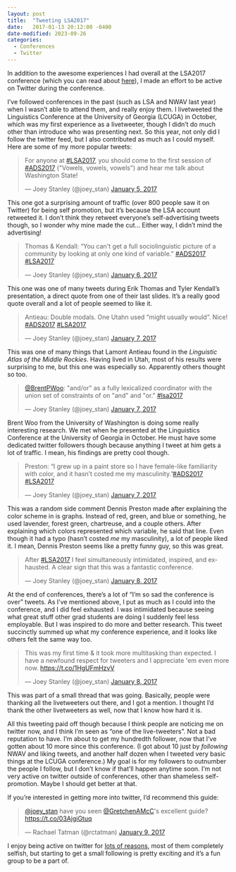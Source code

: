 ```yaml
---
layout: post
title:  "Tweeting LSA2017"
date:   2017-01-13 20:12:00 -0400
date-modified: 2023-09-26
categories: 
  - Conferences
  - Twitter
---
```


In addition to the awesome experiences I had overall at the LSA2017 conference (which you can read about [here](/blog/lsa2017)), I made an effort to be active on Twitter during the conference. 

I've followed conferences in the past (such as LSA and NWAV last year) when I wasn't able to attend them, and really enjoy them. I livetweeted the Linguistics Conference at the University of Georgia (LCUGA) in October, which was my first experience as a livetweeter, though I didn't do much other than introduce who was presenting next. So this year, not only did I follow the twitter feed, but I also contributed as much as I could myself. Here are some of my more popular tweets:

<blockquote class="twitter-tweet" data-lang="en"><p lang="en" dir="ltr">For anyone at <a href="https://twitter.com/hashtag/LSA2017?src=hash">#LSA2017</a>, you should come to the first session of <a href="https://twitter.com/hashtag/ADS2017?src=hash">#ADS2017</a> (&quot;Vowels, vowels, vowels&quot;) and hear me talk about Washington State!</p>&mdash; Joey Stanley (@joey_stan) <a href="https://twitter.com/joey_stan/status/817121851512160257">January 5, 2017</a></blockquote> <script async src="//platform.twitter.com/widgets.js" charset="utf-8"></script>

This one got a surprising amount of traffic (over 800 people saw it on Twitter) for being self promotion, but it's because the LSA account retweeted it. I don't think they retweet everyone's self-advertising tweets though, so I wonder why mine made the cut… Either way, I didn't mind the advertising!

<blockquote class="twitter-tweet" data-lang="en"><p lang="en" dir="ltr">Thomas &amp; Kendall: “You can&#39;t get a full sociolinguistic picture of a community by looking at only one kind of variable.” <a href="https://twitter.com/hashtag/ADS2017?src=hash">#ADS2017</a> <a href="https://twitter.com/hashtag/LSA2017?src=hash">#LSA2017</a></p>&mdash; Joey Stanley (@joey_stan) <a href="https://twitter.com/joey_stan/status/817467349540409344">January 6, 2017</a></blockquote> <script async src="//platform.twitter.com/widgets.js" charset="utf-8"></script>

This one was one of many tweets during Erik Thomas and Tyler Kendall's presentation, a direct quote from one of their last slides. It's a really good quote overall and a lot of people seemed to like it.

<blockquote class="twitter-tweet" data-conversation="none" data-lang="en"><p lang="en" dir="ltr">Antieau: Double modals. One Utahn used “might usually would”. Nice! <a href="https://twitter.com/hashtag/ADS2017?src=hash">#ADS2017</a> <a href="https://twitter.com/hashtag/LSA2017?src=hash">#LSA2017</a></p>&mdash; Joey Stanley (@joey_stan) <a href="https://twitter.com/joey_stan/status/817759261266677761">January 7, 2017</a></blockquote> <script async src="//platform.twitter.com/widgets.js" charset="utf-8"></script>

This was one of many things that Lamont Antieau found in the *Linguistic Atlas of the Middle Rockies*. Having lived in Utah, most of his results were surprising to me, but this one was especially so. Apparently others thought so too.

<blockquote class="twitter-tweet" data-lang="en"><p lang="en" dir="ltr"><a href="https://twitter.com/BrentPWoo">@BrentPWoo</a>: &quot;and/or&quot; as a fully lexicalized coordinator with the union set of constraints of on &quot;and&quot; and &quot;or.&quot; <a href="https://twitter.com/hashtag/lsa2017?src=hash">#lsa2017</a></p>&mdash; Joey Stanley (@joey_stan) <a href="https://twitter.com/joey_stan/status/817777627314405377">January 7, 2017</a></blockquote> <script async src="//platform.twitter.com/widgets.js" charset="utf-8"></script>

Brent Woo from the University of Washington is doing some really interesting research. We met when he presented at the Linguistics Conference at the University of Georgia in October. He must have some dedicated twitter followers though because anything I tweet at him gets a lot of traffic. I mean, his findings are pretty cool though. 

<blockquote class="twitter-tweet" data-conversation="none" data-lang="en"><p lang="en" dir="ltr">Preston: “I grew up in a paint store so I have female-like familiarity with color, and it hasn’t costed me my masculinity.”<a href="https://twitter.com/hashtag/ADS2017?src=hash">#ADS2017</a> <a href="https://twitter.com/hashtag/LSA2017?src=hash">#LSA2017</a></p>&mdash; Joey Stanley (@joey_stan) <a href="https://twitter.com/joey_stan/status/817834097888399360">January 7, 2017</a></blockquote> <script async src="//platform.twitter.com/widgets.js" charset="utf-8"></script>

This was a random side comment Dennis Preston made after explaining the color scheme in is graphs. Instead of red, green, and blue or something, he used lavender, forest green, chartreuse, and a couple others. After explaining which colors represented which variable, he said that line. Even though it had a typo (hasn't costed *me* my masculinity), a lot of people liked it. I mean, Dennis Preston seems like a pretty funny guy, so this was great. 

<blockquote class="twitter-tweet" data-lang="en"><p lang="en" dir="ltr">After <a href="https://twitter.com/hashtag/LSA2017?src=hash">#LSA2017</a> I feel simultaneously intimidated, inspired, and exhausted. A clear sign that this was a fantastic conference.</p>&mdash; Joey Stanley (@joey_stan) <a href="https://twitter.com/joey_stan/status/818213558123134976">January 8, 2017</a></blockquote> <script async src="//platform.twitter.com/widgets.js" charset="utf-8"></script>

At the end of conferences, there's a lot of "I'm so sad the conference is over" tweets. As I've mentioned above, I put as much as I could into the conference, and I did feel exhausted. I was intimidated because seeing what great stuff other grad students are doing I suddenly feel less employable. But I was inspired to do more and better research. This tweet succinctly summed up what my conference experience, and it looks like others felt the same way too.

<blockquote class="twitter-tweet" data-lang="en"><p lang="en" dir="ltr">This was my first time &amp; it took more multitasking than expected. I have a newfound respect for tweeters and I appreciate &#39;em even more now. <a href="https://t.co/1HgUFmHzvV">https://t.co/1HgUFmHzvV</a></p>&mdash; Joey Stanley (@joey_stan) <a href="https://twitter.com/joey_stan/status/818244412417470464">January 8, 2017</a></blockquote> <script async src="//platform.twitter.com/widgets.js" charset="utf-8"></script>

This was part of a small thread that was going. Basically, people were thanking all the livetweeters out there, and I got a mention. I thought I'd thank the other livetweeters as well, now that I know how hard it is. 

All this tweeting paid off though because I think people are noticing me on twitter now, and I think I'm seen as "one of the live-tweeters". Not a bad reputation to have. I'm about to get my hundredth follower, now that I've gotten about 10 more since this conference. (I got about 10 just by *following* NWAV and liking tweets, and another half dozen when I tweeted very basic things at the LCUGA conference.) My goal is for my followers to outnumber the people I follow, but I don't know if that'll happen anytime soon. I'm not very active on twitter outside of conferences, other than shameless self-promotion. Maybe I should get better at that.

If you're interested in getting more into twitter, I'd recommend this guide:

<blockquote class="twitter-tweet" data-lang="en"><p lang="en" dir="ltr"><a href="https://twitter.com/joey_stan">@joey_stan</a> have you seen <a href="https://twitter.com/GretchenAMcC">@GretchenAMcC</a>&#39;s excellent guide? <a href="https://t.co/03AjgiGtuq">https://t.co/03AjgiGtuq</a></p>&mdash; Rachael Tatman (@rctatman) <a href="https://twitter.com/rctatman/status/818254265974145024">January 9, 2017</a></blockquote> <script async src="//platform.twitter.com/widgets.js" charset="utf-8"></script>

I enjoy being active on twitter for <a href="/blog/the-importance-of-twitter">lots of reasons</a>, most of them completely selfish, but starting to get a small following is pretty exciting and it's a fun group to be a part of.